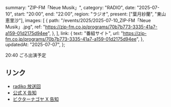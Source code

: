   summary: "ZIP-FM「Neue Musik」",
  category: "RADIO",
  date: "2025-07-10",
  start: "20:00",
  end: "22:00",
  region: "ラジオ",
  present: ["葉月紗蘭", "東山恵里沙"],
  images: [
    {
      path: "/events/2025/2025-07-10_ZIP-FM「Neue Musik」.jpg",
      ref: "https://zip-fm.co.jp/programs/70b7b773-3335-41a7-a159-01d2175d94ee",
    },
  ],
  link: {
    text: "番組サイト",
    url: "https://zip-fm.co.jp/programs/70b7b773-3335-41a7-a159-01d2175d94ee",
  },
  updatedAt: "2025-07-07",
};

20:40 ごろ出演予定

## リンク

- [radiko 放送回](https://radiko.jp/share/?sid=ZIP-FM&t=20250710200000)
- [公式 X 告知](https://x.com/takanenofficial/status/1942871358289195370)
- [ビクターナゴヤ X 告知](https://x.com/victor_nagoya/status/1941995578285543430)
